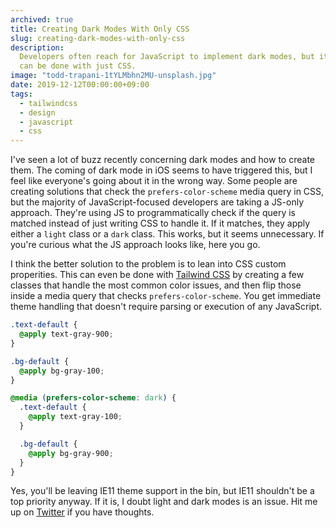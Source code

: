 ```yaml
---
archived: true
title: Creating Dark Modes With Only CSS
slug: creating-dark-modes-with-only-css
description:
  Developers often reach for JavaScript to implement dark modes, but it
  can be done with just CSS.
image: "todd-trapani-1tYLMbhn2MU-unsplash.jpg"
date: 2019-12-12T00:00:00+09:00
tags:
  - tailwindcss
  - design
  - javascript
  - css
---
```


I've seen a lot of buzz recently concerning dark modes and how to create them. The coming of dark mode in iOS seems to have triggered this, but I feel like everyone's going about it in the wrong way. Some people are creating solutions that check the `prefers-color-scheme` media query in CSS, but the majority of JavaScript-focused developers are taking a JS-only approach. They're using JS to programmatically check if the query is matched instead of just writing CSS to handle it. If it matches, they apply either a `light` class or a `dark` class. This works, but it seems unnecessary. If you're curious what the JS approach looks like, here you go.

I think the better solution to the problem is to lean into CSS custom properities. This can even be done with [Tailwind CSS](https://tailwindcss.com) by creating a few classes that handle the most common color issues, and then flip those inside a media query that checks `prefers-color-scheme`. You get immediate theme handling that doesn't require parsing or execution of any JavaScript.

```css
.text-default {
  @apply text-gray-900;
}

.bg-default {
  @apply bg-gray-100;
}

@media (prefers-color-scheme: dark) {
  .text-default {
    @apply text-gray-100;
  }

  .bg-default {
    @apply bg-gray-900;
  }
}
```

Yes, you'll be leaving IE11 theme support in the bin, but IE11 shouldn't be a top priority anyway. If it is, I doubt light and dark modes is an issue. Hit me up on [Twitter](https://twitter.com/brandonpittman) if you have thoughts.
